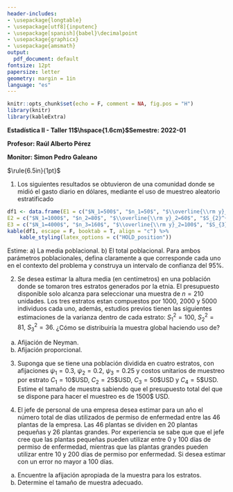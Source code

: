 ```yaml
---
header-includes:
- \usepackage{longtable}
- \usepackage[utf8]{inputenc}
- \usepackage[spanish]{babel}\decimalpoint
- \usepackage{graphicx}
- \usepackage{amsmath}
output:
  pdf_document: default
fontsize: 12pt
papersize: letter
geometry: margin = 1in
language: "es"
---
```


```r
knitr::opts_chunk$set(echo = F, comment = NA, fig.pos = "H")
library(knitr)
library(kableExtra)
```

**Estadística II - Taller 11$\hspace{1.6cm}$Semestre: 2022-01**

**Profesor: Raúl Alberto Pérez**

**Monitor: Simon Pedro Galeano**

$\rule{6.5in}{1pt}$

1. Los siguientes resultados se obtuvieron de una comunidad donde se midió el gasto diario en dólares, mediante
el uso de muestreo aleatorio estratificado

```r
df1 <- data.frame(E1 = c("$N_1=500$", "$n_1=50$", "$\\overline{\\rm y}_1=40$", "$S_{1}^{2}=400$"),
E2 = c("$N_1=1000$", "$n_2=80$", "$\\overline{\\rm y}_2=60$", "$S_{2}^{2}=300$"),
E3 = c("$N_1=4000$", "$n_3=160$", "$\\overline{\\rm y}_2=100$", "$S_{3}^{2}=100$"))
kable(df1, escape = F, booktab = T, align = "c") %>%
    kable_styling(latex_options = c("HOLD_position"))
```

Estime: \newline
a) La media poblacional. \newline
b) El total poblacional. \newline
Para ambos parámetros poblacionales, defina claramente a que corresponde cada uno en el contexto del
problema y construya un intervalo de confianza del 95%.

2. Se desea estimar la altura media (en centímetros) en una población donde se tomaron tres estratos generados por la etnia.
El presupuesto disponible solo alcanza para seleccionar una muestra de $n = 210$ unidades. Los tres estratos
estan compuestos por 1000, 2000 y 5000 individuos cada uno, además, estudios previos tienen las siguientes 
estimaciones de la varianza dentro de cada estrato: $S_{1}^{2} = 100, \ S_{2}^{2} = 81, \ S_{3}^{2} = 36$. 
¿Cómo se distribuiría la muestra global haciendo uso de?
a) Afijación de Neyman.
b) Afijación proporcional.

3. Suponga que se tiene una población dividida en cuatro estratos, con afijaciones \newline
$\psi_1 = 0.3,\ \psi_2 = 0.2,\ \psi_3 = 0.25$ y
costos unitarios de muestreo por estrato \newline
$C_1 = 10 \text{\$ USD}, \ C_2 = 25 \text{\$ USD}, \ C_3 = 50 \text{\$ USD} \text{ y } C_4 = 5 \text{\$ USD}$.
Estime el tamaño de muestra sabiendo que el presupuesto total del que se dispone para hacer el muestreo es de 1500\$ USD. 


4. El jefe de personal de una empresa desea estimar para un año el número total de días utilizados
de permiso de enfermedad entre las 46 plantas de la empresa. Las 46 plantas se dividen en 20
plantas pequeñas y 26 plantas grandes. Por experiencia se sabe que que el jefe cree que las
plantas pequeñas pueden utilizar entre 0 y 100 días de permiso de enfermedad, mientras que
las plantas grandes pueden utilizar entre 10 y 200 días de permiso por enfermedad. Si desea
estimar con un error no mayor a 100 días.

a) Encuentre la afijación apropiada de la muestra para los estratos.
b) Determine el tamaño de muestra adecuado.